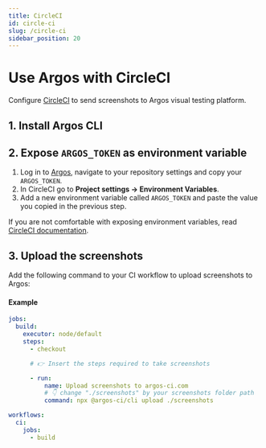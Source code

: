 ```yaml
---
title: CircleCI
id: circle-ci
slug: /circle-ci
sidebar_position: 20
---
```



# Use Argos with CircleCI

Configure [CircleCI](https://circleci.com/) to send screenshots to Argos visual testing platform.

## 1. Install Argos CLI

<InstallDevDep dependency="@argos-ci/cli" />

## 2. Expose `ARGOS_TOKEN` as environment variable

1. Log in to [Argos](https://app.argos-ci.com), navigate to your repository settings and copy your `ARGOS_TOKEN`.
2. In CircleCI go to **Project settings -> Environment Variables**.
3. Add a new environment variable called `ARGOS_TOKEN` and paste the value you copied in the previous step.

If you are not comfortable with exposing environment variables, read [CircleCI documentation](https://circleci.com/docs/env-vars/).

## 3. Upload the screenshots

Add the following command to your CI workflow to upload screenshots to Argos:

<RunPkgCommand command="@argos-ci/cli upload ./screenshots" />

#### Example

```yml title=".circleci/config.yml"
jobs:
  build:
    executor: node/default
    steps:
      - checkout

      # 👉 Insert the steps required to take screenshots

      - run:
          name: Upload screenshots to argos-ci.com
          # 👇 change "./screenshots" by your screenshots folder path
          command: npx @argos-ci/cli upload ./screenshots

workflows:
  ci:
    jobs:
      - build
```

<Enjoy />
